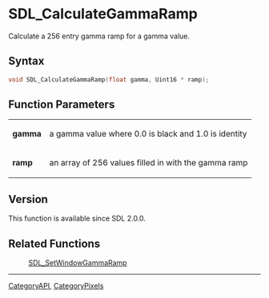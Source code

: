 = SDL_CalculateGammaRamp =

Calculate a 256 entry gamma ramp for a gamma value.

== Syntax ==

<syntaxhighlight lang='c'>
void SDL_CalculateGammaRamp(float gamma, Uint16 * ramp);
</syntaxhighlight>

== Function Parameters ==

{|
|'''gamma'''
|a gamma value where 0.0 is black and 1.0 is identity
|-
|'''ramp'''
|an array of 256 values filled in with the gamma ramp
|}

== Version ==

This function is available since SDL 2.0.0.

== Related Functions ==

:[[SDL_SetWindowGammaRamp]]

----
[[CategoryAPI]], [[CategoryPixels]]


